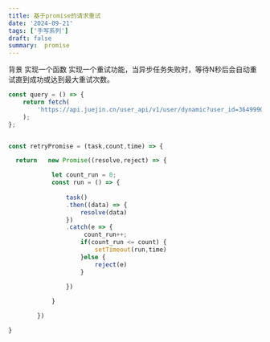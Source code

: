 ```yaml
---
title: 基于promise的请求重试
date: '2024-09-21'
tags: ['手写系列']
draft: false
summary:  promise
---
```



背景
实现一个函数 实现一个重试功能，当异步任务失败时，等待N秒后会自动重试直到成功或达到最大重试次数。
```JavaScript
const query = () => {
    return fetch(
        'https://api.juejin.cn/user_api/v1/user/dynamic?user_id=3649990025815853&cursor=0&aid=2608&uuid=7387740407814587904&spider=0',
    );
};
```

```JavaScript

const retryPromise = (task,count,time) => {

  return   new Promise((resolve,reject) => {

            let count_run = 0;
            const run = () => {
            
                task()
                .then((data) => {
                    resolve(data)
                })
                .catch(e => {  
                     count_run++;
                    if(count_run <= count) {
                        setTimeout(run,time)
                    }else {
                        reject(e)
                    }
                    
                })

            }

        })

}


```



